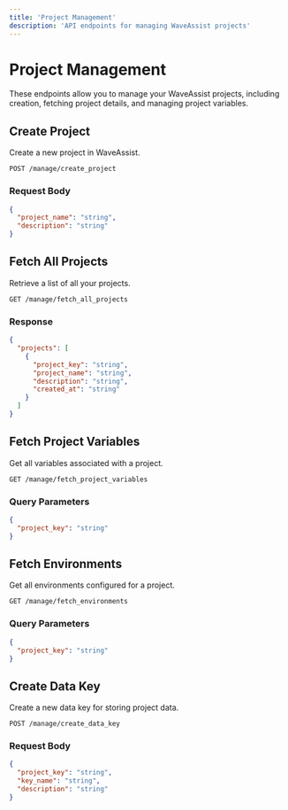 ```yaml
---
title: 'Project Management'
description: 'API endpoints for managing WaveAssist projects'
---
```


# Project Management

These endpoints allow you to manage your WaveAssist projects, including creation, fetching project details, and managing project variables.

## Create Project

Create a new project in WaveAssist.

```endpoint
POST /manage/create_project
```

### Request Body
```json
{
  "project_name": "string",
  "description": "string"
}
```

## Fetch All Projects

Retrieve a list of all your projects.

```endpoint
GET /manage/fetch_all_projects
```

### Response
```json
{
  "projects": [
    {
      "project_key": "string",
      "project_name": "string",
      "description": "string",
      "created_at": "string"
    }
  ]
}
```

## Fetch Project Variables

Get all variables associated with a project.

```endpoint
GET /manage/fetch_project_variables
```

### Query Parameters
```json
{
  "project_key": "string"
}
```

## Fetch Environments

Get all environments configured for a project.

```endpoint
GET /manage/fetch_environments
```

### Query Parameters
```json
{
  "project_key": "string"
}
```

## Create Data Key

Create a new data key for storing project data.

```endpoint
POST /manage/create_data_key
```

### Request Body
```json
{
  "project_key": "string",
  "key_name": "string",
  "description": "string"
}
```
